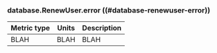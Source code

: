 ### database.RenewUser.error ((#database-renewuser-error))

Metric type | Units | Description
----------- | ----- | -----------
BLAH     | BLAH    | BLAH